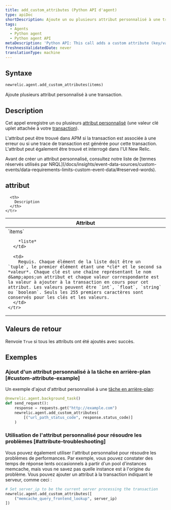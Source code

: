 ```yaml
---
title: add_custom_attributes (Python API d'agent)
type: apiDoc
shortDescription: Ajoute un ou plusieurs attribut personnalisé à une transaction.
tags:
  - Agents
  - Python agent
  - Python agent API
metaDescription: 'Python API: This call adds a custom attribute (key/value tuple) to a transaction.'
freshnessValidatedDate: never
translationType: machine
---
```


## Syntaxe

```py
newrelic.agent.add_custom_attributes(items)
```

Ajoute plusieurs attribut personnalisé à une transaction.

## Description

Cet appel enregistre un ou plusieurs [attribut personnalisé](/docs/new-relic-solutions/get-started/glossary/#attribute) (une valeur clé uplet attachée à votre [transaction](/docs/new-relic-solutions/get-started/glossary/#transaction)).

L&apos;attribut peut être trouvé dans APM si la transaction est associée à une erreur ou si une trace de transaction est générée pour cette transaction. L&apos;attribut peut également être trouvé et interrogé dans l&apos;UI New Relic.

<Callout variant="important">
  Avant de créer un attribut personnalisé, consultez notre liste de [termes réservés utilisés par NRQL](/docs/insights/event-data-sources/custom-events/data-requirements-limits-custom-event-data/#reserved-words).
</Callout>

## attribut

<table>
  <thead>
    <tr>
      <th width="25%">
        Attribut
      </th>

      <th>
        Description
      </th>
    </tr>
  </thead>

  <tbody>
    <tr>
      <td>
        `items`

        *liste*
      </td>

      <td>
        Requis. Chaque élément de la liste doit être un `tuple`, le premier élément étant une *clé* et le second sa *valeur*. Chaque clé est une chaîne représentant le nom d&amp;apos;un attribut et chaque valeur correspondante est la valeur à ajouter à la transaction en cours pour cet attribut. Les valeurs peuvent être `int`, `float`, `string` ou `boolean`. Seuls les 255 premiers caractères sont conservés pour les clés et les valeurs.
      </td>
    </tr>
  </tbody>
</table>

## Valeurs de retour

Renvoie `True` si tous les attributs ont été ajoutés avec succès.

## Exemples

### Ajout d&apos;un attribut personnalisé à la tâche en arrière-plan [#custom-attribute-example]

Un exemple d&apos;ajout d&apos;attribut personnalisé à une [tâche en arrière-plan](/docs/agents/python-agent/python-agent-api/background_task):

```py
@newrelic.agent.background_task()
def send_request():
    response = requests.get("http://example.com")
    newrelic.agent.add_custom_attributes(
        [("url_path_status_code", response.status_code)]
    )
```

### Utilisation de l&apos;attribut personnalisé pour résoudre les problèmes [#attribute-troubleshooting]

Vous pouvez également utiliser l&apos;attribut personnalisé pour résoudre les problèmes de performances. Par exemple, vous pouvez constater des temps de réponse lents occasionnels à partir d&apos;un pool d&apos;instances memcache, mais vous ne savez pas quelle instance est à l&apos;origine du problème. Vous pouvez ajouter un attribut à la transaction indiquant le serveur, comme ceci :

```py
# Set server_ip to be the current server processing the transaction
newrelic.agent.add_custom_attributes([
    ("memcache_query_frontend_lookup", server_ip)
])
```